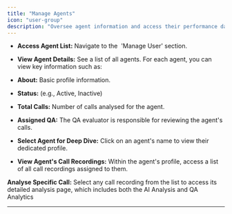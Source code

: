 ```yaml
---
title: "Manage Agents"
icon: "user-group"
description: "Oversee agent information and access their performance data directly."
---
```


- **Access Agent List:** Navigate to the  'Manage User' section.
- **View Agent Details:** See a list of all agents. For each agent, you can view key information such as:


- **About:** Basic profile information.
- **Status:** (e.g., Active, Inactive)
- **Total Calls:** Number of calls analysed for the agent.
- **Assigned QA:** The QA evaluator is responsible for reviewing the agent's calls.

- **Select Agent for Deep Dive:** Click on an agent's name to view their dedicated profile.
- **View Agent's Call Recordings:** Within the agent's profile, access a list of all call recordings assigned to them.

**Analyse Specific Call:** Select any call recording from the list to access its detailed analysis page, which includes both the AI Analysis and QA Analytics

---